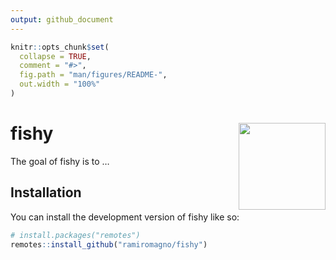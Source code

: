```yaml
---
output: github_document
---
```


<!-- README.md is generated from README.Rmd. Please edit that file -->

```r
knitr::opts_chunk$set(
  collapse = TRUE,
  comment = "#>",
  fig.path = "man/figures/README-",
  out.width = "100%"
)
```

# fishy <img src='man/figures/logo.svg' align="right" height="139" />

<!-- badges: start -->
<!-- badges: end -->

The goal of fishy is to ...

## Installation

You can install the development version of fishy like so:

``` r
# install.packages("remotes")
remotes::install_github("ramiromagno/fishy")
```


